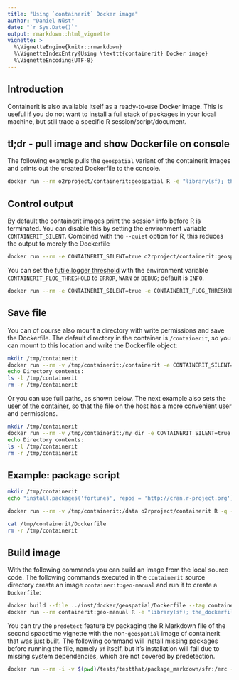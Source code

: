 ```yaml
---
title: "Using `containerit` Docker image"
author: "Daniel Nüst"
date: "`r Sys.Date()`"
output: rmarkdown::html_vignette
vignette: >
  %\VignetteEngine{knitr::rmarkdown}
  %\VignetteIndexEntry{Using \texttt{containerit} Docker image}
  %\VignetteEncoding{UTF-8}
---
```


<!-- Copyright 2018 Opening Reproducible Research (https://o2r.info) -->

## Introduction

Containerit is also available itself as a ready-to-use Docker image.
This is useful if you do not want to install a full stack of packages in your local machine, but still trace a specific R session/script/document.

## tl;dr - pull image and show Dockerfile on console

The following example pulls the `geospatial` variant of the containerit images and prints out the created Dockerfile to the console.

```bash
docker run --rm o2rproject/containerit:geospatial R -e "library(sf); the_dockerfile <- containerit::dockerfile(); print(the_dockerfile);"
```

## Control output

By default the containerit images print the session info before R is terminated.
You can disable this by setting the environment variable `CONTAINERIT_SILENT`.
Combined with the `--quiet` option for R, this reduces the output to merely the Dockerfile

```bash
docker run --rm -e CONTAINERIT_SILENT=true o2rproject/containerit:geospatial R -q -e "the_dockerfile <- dockerfile(); print(the_dockerfile);"
```

You can set the [futile.logger threshold](https://github.com/zatonovo/futile.logger#thresholds) with the environment variable `CONTAINERIT_FLOG_THRESHOLD` to `ERROR`, `WARN` or `DEBUG`; default is `INFO`.

```bash
docker run --rm -e CONTAINERIT_SILENT=true -e CONTAINERIT_FLOG_THRESHOLD=WARN o2rproject/containerit:geospatial R -q -e "the_dockerfile <- dockerfile(); print(the_dockerfile);"
```

## Save file

You can of course also mount a directory with write permissions and save the Dockerfile.
The default directory in the container is `/containerit`, so you can mount to this location and write the Dockerfile object:

```bash
mkdir /tmp/containerit
docker run --rm -v /tmp/containerit:/containerit -e CONTAINERIT_SILENT=true -e CONTAINERIT_FLOG_THRESHOLD=WARN o2rproject/containerit:geospatial R -q -e "the_dockerfile <- dockerfile(); write(the_dockerfile);"
echo Directory contents:
ls -l /tmp/containerit
rm -r /tmp/containerit
```

Or you can use full paths, as shown below.
The next example also sets the [user of the container](https://github.com/rocker-org/rocker/wiki/managing-users-in-docker), so that the file on the host has a more convenient user and permissions.

```bash
mkdir /tmp/containerit
docker run --rm -v /tmp/containerit:/my_dir -e CONTAINERIT_SILENT=true -e CONTAINERIT_FLOG_THRESHOLD=WARN --user=1000 o2rproject/containerit:geospatial R -q -e "the_dockerfile <- dockerfile(); write(the_dockerfile,file = '/my_dir/Dockerfile');"
echo Directory contents:
ls -l /tmp/containerit
rm -r /tmp/containerit
```

## Example: package script

```bash
mkdir /tmp/containerit
echo "install.packages('fortunes', repos = 'http://cran.r-project.org'); fortunes::fortune();" >> /tmp/containerit/script.R

docker run --rm -v /tmp/containerit:/data o2rproject/containerit R -q -e "setwd('/data'); scriptFile <- 'script.R'; write(dockerfile(from = scriptFile, cmd = CMD_Rscript(basename(scriptFile))));"

cat /tmp/containerit/Dockerfile
rm -r /tmp/containerit
```

## Build image

With the following commands you can build an image from the local source code.
The following commands executed in the `containerit` source directory create an image `containerit:geo-manual` and run it to create a `Dockerfile`:

```bash
docker build --file ../inst/docker/geospatial/Dockerfile --tag containerit:geo-manual .
docker run --rm containerit:geo-manual R -e "library(sf); the_dockerfile <- containerit::dockerfile(); print(the_dockerfile);"
```

You can try the `predetect` feature by packaging the R Markdown file of the second spacetime vignette with the non-`geospatial` image of containerit that was just built.
The following command will install missing packages before running the file, namely `sf` itself, but it's installation will fail due to missing system dependencies, which are not covered by predetection.

```bash
docker run --rm -i -v $(pwd)/tests/testthat/package_markdown/sfr:/erc -e CONTAINERIT_FLOG_THRESHOLD=DEBUG containerit R --quiet -e "setwd('/erc'); list.files(); print(dockerfile(from = '.'))"
```
